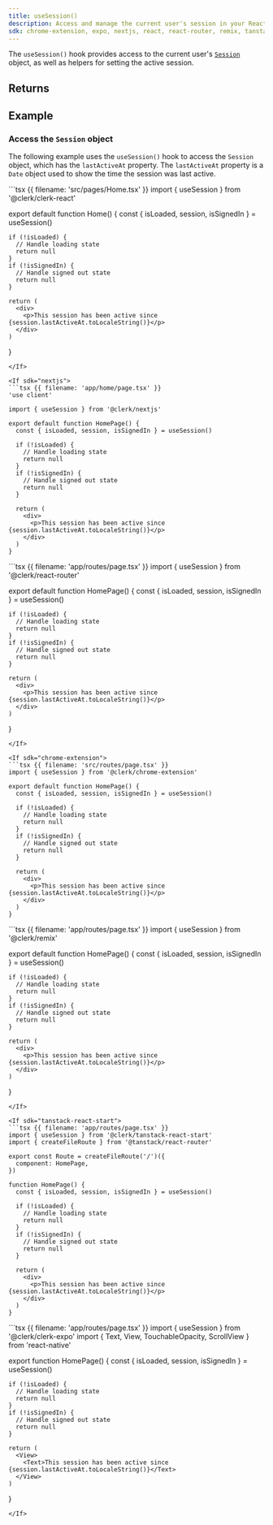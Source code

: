 ```yaml
---
title: useSession()
description: Access and manage the current user's session in your React application with Clerk's useSession() hook.
sdk: chrome-extension, expo, nextjs, react, react-router, remix, tanstack-react-start
---
```


The `useSession()` hook provides access to the current user's [`Session`](/docs/reference/javascript/session) object, as well as helpers for setting the active session.

## Returns

<Typedoc src="types/use-session-return" />

## Example

### Access the `Session` object

The following example uses the `useSession()` hook to access the `Session` object, which has the `lastActiveAt` property. The `lastActiveAt` property is a `Date` object used to show the time the session was last active.

<If sdk="react">
  ```tsx {{ filename: 'src/pages/Home.tsx' }}
  import { useSession } from '@clerk/clerk-react'

  export default function Home() {
    const { isLoaded, session, isSignedIn } = useSession()

    if (!isLoaded) {
      // Handle loading state
      return null
    }
    if (!isSignedIn) {
      // Handle signed out state
      return null
    }

    return (
      <div>
        <p>This session has been active since {session.lastActiveAt.toLocaleString()}</p>
      </div>
    )
  }
  ```
</If>

<If sdk="nextjs">
  ```tsx {{ filename: 'app/home/page.tsx' }}
  'use client'

  import { useSession } from '@clerk/nextjs'

  export default function HomePage() {
    const { isLoaded, session, isSignedIn } = useSession()

    if (!isLoaded) {
      // Handle loading state
      return null
    }
    if (!isSignedIn) {
      // Handle signed out state
      return null
    }

    return (
      <div>
        <p>This session has been active since {session.lastActiveAt.toLocaleString()}</p>
      </div>
    )
  }
  ```
</If>

<If sdk="react-router">
  ```tsx {{ filename: 'app/routes/page.tsx' }}
  import { useSession } from '@clerk/react-router'

  export default function HomePage() {
    const { isLoaded, session, isSignedIn } = useSession()

    if (!isLoaded) {
      // Handle loading state
      return null
    }
    if (!isSignedIn) {
      // Handle signed out state
      return null
    }

    return (
      <div>
        <p>This session has been active since {session.lastActiveAt.toLocaleString()}</p>
      </div>
    )
  }
  ```
</If>

<If sdk="chrome-extension">
  ```tsx {{ filename: 'src/routes/page.tsx' }}
  import { useSession } from '@clerk/chrome-extension'

  export default function HomePage() {
    const { isLoaded, session, isSignedIn } = useSession()

    if (!isLoaded) {
      // Handle loading state
      return null
    }
    if (!isSignedIn) {
      // Handle signed out state
      return null
    }

    return (
      <div>
        <p>This session has been active since {session.lastActiveAt.toLocaleString()}</p>
      </div>
    )
  }
  ```
</If>

<If sdk="remix">
  ```tsx {{ filename: 'app/routes/page.tsx' }}
  import { useSession } from '@clerk/remix'

  export default function HomePage() {
    const { isLoaded, session, isSignedIn } = useSession()

    if (!isLoaded) {
      // Handle loading state
      return null
    }
    if (!isSignedIn) {
      // Handle signed out state
      return null
    }

    return (
      <div>
        <p>This session has been active since {session.lastActiveAt.toLocaleString()}</p>
      </div>
    )
  }
  ```
</If>

<If sdk="tanstack-react-start">
  ```tsx {{ filename: 'app/routes/page.tsx' }}
  import { useSession } from '@clerk/tanstack-react-start'
  import { createFileRoute } from '@tanstack/react-router'

  export const Route = createFileRoute('/')({
    component: HomePage,
  })

  function HomePage() {
    const { isLoaded, session, isSignedIn } = useSession()

    if (!isLoaded) {
      // Handle loading state
      return null
    }
    if (!isSignedIn) {
      // Handle signed out state
      return null
    }

    return (
      <div>
        <p>This session has been active since {session.lastActiveAt.toLocaleString()}</p>
      </div>
    )
  }
  ```
</If>

<If sdk="expo">
  ```tsx {{ filename: 'app/routes/page.tsx' }}
  import { useSession } from '@clerk/clerk-expo'
  import { Text, View, TouchableOpacity, ScrollView } from 'react-native'

  export function HomePage() {
    const { isLoaded, session, isSignedIn } = useSession()

    if (!isLoaded) {
      // Handle loading state
      return null
    }
    if (!isSignedIn) {
      // Handle signed out state
      return null
    }

    return (
      <View>
        <Text>This session has been active since {session.lastActiveAt.toLocaleString()}</Text>
      </View>
    )
  }
  ```
</If>
